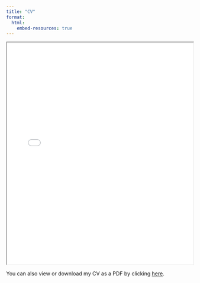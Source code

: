 ```yaml
---
title: "CV"
format:
  html:
    embed-resources: true  
---
```


<iframe src="Weissman_CV_May2025.pdf" width="100%" height="600px">

This browser does not support PDFs. Please download the PDF to view it: <a href="cv.pdf">Download PDF</a>.

</iframe>

You can also view or download my CV as a PDF by clicking [here](Weissman_CV_May2025.pdf).
